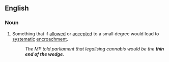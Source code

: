 ==English==
===Noun===
{{infl|en|noun|head=the [[thin]] [[end]] [[of]] [[the]] [[wedge]]}}

# {{idiom}} Something that if [[allowed]] or [[accepted]] to a small degree would lead to [[systematic]] [[encroachment]].
#: ''The MP told parliament that legalising cannabis would be the '''thin end of the wedge'''''.